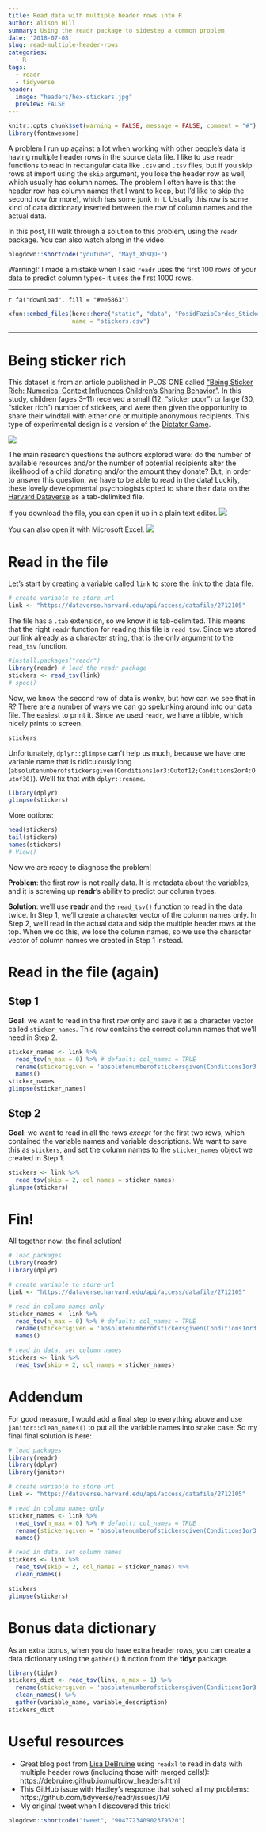 ```yaml
---
title: Read data with multiple header rows into R
author: Alison Hill
summary: Using the readr package to sidestep a common problem
date: '2018-07-08'
slug: read-multiple-header-rows
categories:
  - R
tags:
  - readr
  - tidyverse
header:
  image: "headers/hex-stickers.jpg"
  preview: FALSE
---
```





```r
knitr::opts_chunk$set(warning = FALSE, message = FALSE, comment = "#")
library(fontawesome)
```


A problem I run up against a lot when working with other people's data is having multiple header rows in the source data file. I like to use `readr` functions to read in rectangular data like `.csv` and `.tsv` files, but if you skip rows at import using the `skip` argument, you lose the header row as well, which usually has column names. The problem I often have is that the header row has column names that I want to keep, but I'd like to skip the second row (or more), which has some junk in it. Usually this row is some kind of data dictionary inserted between the row of column names and the actual data. 

In this post, I'll walk through a solution to this problem, using the `readr` package. You can also watch along in the video. 

```r
blogdown::shortcode("youtube", "Mayf_XhsQDE")
```

Warning!: I made a mistake when I said `readr` uses the first 100 rows of your data to predict column types- it uses the first 1000 rows.

---

`r fa("download", fill = "#ee5863")` 
```r
xfun::embed_files(here::here("static", "data", "PosidFazioCordes_StickerRich_Excel-Dataverse.tab.tsv"), 
                  name = "stickers.csv")
```

---

# Being sticker rich

This dataset is from an article published in PLOS ONE called ["Being Sticker Rich: Numerical Context Influences Children’s Sharing Behavior"](http://journals.plos.org/plosone/article?id=10.1371/journal.pone.0138928). In this study, children (ages 3–11) received a small (12, “sticker poor”) or large (30, “sticker rich”) number of stickers, and were then given the opportunity to share their windfall with either one or multiple anonymous recipients. This type of experimental design is a version of the [Dictator Game](https://en.wikipedia.org/wiki/Dictator_game).

![](/img/posts/readr-headers/stickers-plos-one.png)

The main research questions the authors explored were: do the number of available resources and/or the number of potential recipients alter the likelihood of a child donating and/or the amount they donate? But, in order to answer this question, we have to be able to read in the data! Luckily, these lovely developmental psychologists opted to share their data on the [Harvard Dataverse](https://dataverse.harvard.edu/dataset.xhtml?persistentId=doi:10.7910/DVN/LHAQ5W) as a tab-delimited file.

If you download the file, you can open it up in a plain text editor.
![](/img/posts/readr-headers/stickers-txt.png)

You can also open it with Microsoft Excel.
![](/img/posts/readr-headers/stickers-table.png)

# Read in the file

Let's start by creating a variable called `link` to store the link to the data file.

```r
# create variable to store url
link <- "https://dataverse.harvard.edu/api/access/datafile/2712105"
```

The file has a `.tab` extension, so we know it is tab-delimited. This means that the right `readr` function for reading this file is `read_tsv`. Since we stored our link already as a character string, that is the only argument to the `read_tsv` function.

```r
#install.packages("readr")
library(readr) # load the readr package
stickers <- read_tsv(link) 
# spec()
```

Now, we know the second row of data is wonky, but how can we see that in R? There are a number of ways we can go spelunking around into our data file. The easiest to print it. Since we used `readr`, we have a tibble, which nicely prints to screen.

```r
stickers
```

Unfortunately, `dplyr::glimpse` can't help us much, because we have one variable name that is ridiculously long (`absolutenumberofstickersgiven(Conditions1or3:Outof12;Conditions2or4:Outof30)`). We'll fix that with `dplyr::rename`.

```r
library(dplyr)
glimpse(stickers)
```

More options:

```r
head(stickers)
tail(stickers)
names(stickers)
# View()
```


Now we are ready to diagnose the problem!

**Problem**: the first row is not really data. It is metadata about the variables, and it is screwing up **readr**'s ability to predict our column types.

**Solution**: we'll use **readr** and the `read_tsv()` function to read in the data twice. In Step 1, we'll create a character vector of the column names only. In Step 2, we'll read in the actual data and skip the multiple header rows at the top. When we do this, we lose the column names, so we use the character vector of column names we created in Step 1 instead. 

# Read in the file (again)

## Step 1

**Goal**: we want to read in the first row only and save it as a character vector called `sticker_names`. This row contains the correct column names that we'll need in Step 2.

```r
sticker_names <- link %>% 
  read_tsv(n_max = 0) %>% # default: col_names = TRUE
  rename(stickersgiven = 'absolutenumberofstickersgiven(Conditions1or3:Outof12;Conditions2or4:Outof30)') %>% 
  names()
sticker_names
glimpse(sticker_names)
```


## Step 2

**Goal**: we want to read in all the rows *except* for the first two rows, which contained the variable names and variable descriptions. We want to save this as `stickers`, and set the column names to the `sticker_names` object we created in Step 1.

```r
stickers <- link %>% 
  read_tsv(skip = 2, col_names = sticker_names)
glimpse(stickers)
```

# Fin!

All together now: the final solution!

```r
# load packages
library(readr)
library(dplyr)

# create variable to store url
link <- "https://dataverse.harvard.edu/api/access/datafile/2712105"

# read in column names only
sticker_names <- link %>% 
  read_tsv(n_max = 0) %>% # default: col_names = TRUE
  rename(stickersgiven = 'absolutenumberofstickersgiven(Conditions1or3:Outof12;Conditions2or4:Outof30)') %>% 
  names()

# read in data, set column names
stickers <- link %>% 
  read_tsv(skip = 2, col_names = sticker_names)
```



# Addendum

For good measure, I would add a final step to everything above and use `janitor::clean_names()` to put all the variable names into snake case. So my final final solution is here:

```r
# load packages
library(readr)
library(dplyr)
library(janitor)

# create variable to store url
link <- "https://dataverse.harvard.edu/api/access/datafile/2712105"

# read in column names only
sticker_names <- link %>% 
  read_tsv(n_max = 0) %>% # default: col_names = TRUE
  rename(stickersgiven = 'absolutenumberofstickersgiven(Conditions1or3:Outof12;Conditions2or4:Outof30)') %>% 
  names()

# read in data, set column names
stickers <- link %>% 
  read_tsv(skip = 2, col_names = sticker_names) %>% 
  clean_names()
```

```r
stickers
glimpse(stickers)
```

# Bonus data dictionary

As an extra bonus, when you do have extra header rows, you can create a data dictionary using the `gather()` function from the **tidyr** package.

```r
library(tidyr)
stickers_dict <- read_tsv(link, n_max = 1) %>% 
  rename(stickersgiven = 'absolutenumberofstickersgiven(Conditions1or3:Outof12;Conditions2or4:Outof30)') %>% 
  clean_names() %>% 
  gather(variable_name, variable_description)
stickers_dict
```

# Useful resources

- Great blog post from [Lisa DeBruine](https://twitter.com/lisadebruine) using `readxl` to read in data with multiple header rows (including those with merged cells!): https://debruine.github.io/multirow_headers.html
- This GitHub issue with Hadley's response that solved all my problems:
https://github.com/tidyverse/readr/issues/179
- My original tweet when I discovered this trick!

```r
blogdown::shortcode("tweet", "904772340902379520")
```

